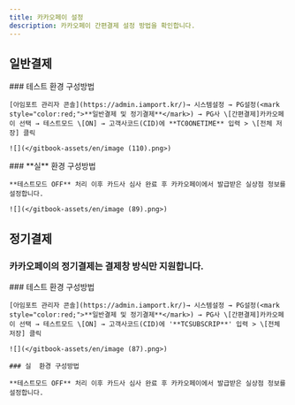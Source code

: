 ```yaml
---
title: 카카오페이 설정
description: 카카오페이 간편결제 설정 방법을 확인합니다.
---
```



## 일반**결제**

<Tabs>
  <Tab title="테스트 결제">
    ### 테스트 환경 구성방법

    [아임포트 관리자 콘솔](https://admin.iamport.kr/)→ 시스템설정 → PG설정(<mark style="color:red;">**일반결제 및 정기결제**</mark>) → PG사 \[간편결제]카카오페이 선택 → 테스트모드 \[ON] → 고객사코드(CID)에 **TC0ONETIME** 입력 > \[전체 저장] 클릭

    ![](</gitbook-assets/en/image (110).png>)
  </Tab>

  <Tab title="실 결제">
    ### **실** 환경 구성방법

    **테스트모드 OFF** 처리 이후 카드사 심사 완료 후 카카오페이에서 발급받은 실상점 정보를 설정합니다.

    ![](</gitbook-assets/en/image (89).png>)
  </Tab>
</Tabs>

## 정기결제

### 카카오페이의 정기결제는 결제창 방식만 지원합니다.

<Tabs>
  <Tab title="결제창 방식">
    ### 테스트 환경 구성방법

    [아임포트 관리자 콘솔](https://admin.iamport.kr/)→ 시스템설정 → PG설정(<mark style="color:red;">**일반결제 및 정기결제**</mark>) → PG사 \[간편결제]카카오페이 선택 → 테스트모드 \[ON] → 고객사코드(CID)에 '**TCSUBSCRIP**' 입력 > \[전체 저장] 클릭

    ![](</gitbook-assets/en/image (87).png>)

    ### 실  환경 구성방법

    **테스트모드 OFF** 처리 이후 카드사 심사 완료 후 카카오페이에서 발급받은 실상점 정보를 설정합니다.
  </Tab>
</Tabs>
